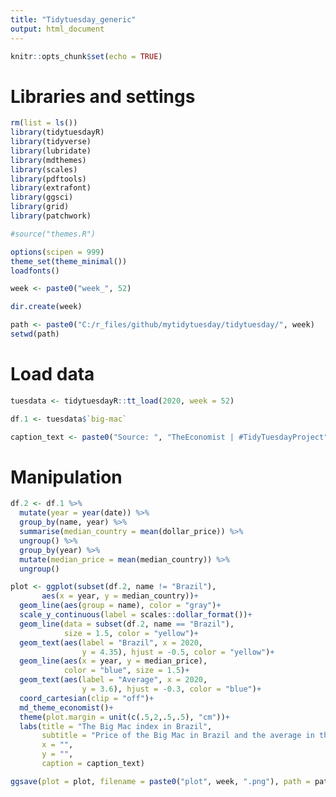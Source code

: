 ```yaml
---
title: "Tidytuesday_generic"
output: html_document
---
```


```r
knitr::opts_chunk$set(echo = TRUE)
```

# Libraries and settings
```r
rm(list = ls())
library(tidytuesdayR)
library(tidyverse)
library(lubridate)
library(mdthemes)
library(scales)
library(pdftools)
library(extrafont)
library(ggsci)
library(grid)
library(patchwork)

#source("themes.R")

options(scipen = 999)
theme_set(theme_minimal())
loadfonts()

week <- paste0("week_", 52)

dir.create(week)

path <- paste0("C:/r_files/github/mytidytuesday/tidytuesday/", week)
setwd(path)
```

# Load data
```r
tuesdata <- tidytuesdayR::tt_load(2020, week = 52)

df.1 <- tuesdata$`big-mac`

caption_text <- paste0("Source: ", "TheEconomist | #TidyTuesdayProject")
```

# Manipulation
```r
df.2 <- df.1 %>%
  mutate(year = year(date)) %>% 
  group_by(name, year) %>% 
  summarise(median_country = mean(dollar_price)) %>% 
  ungroup() %>% 
  group_by(year) %>%   
  mutate(median_price = mean(median_country)) %>%
  ungroup() 
```

```r
plot <- ggplot(subset(df.2, name != "Brazil"),
       aes(x = year, y = median_country))+
  geom_line(aes(group = name), color = "gray")+
  scale_y_continuous(label = scales::dollar_format())+
  geom_line(data = subset(df.2, name == "Brazil"),
            size = 1.5, color = "yellow")+
  geom_text(aes(label = "Brazil", x = 2020, 
                y = 4.35), hjust = -0.5, color = "yellow")+
  geom_line(aes(x = year, y = median_price),
            color = "blue", size = 1.5)+
  geom_text(aes(label = "Average", x = 2020, 
                y = 3.6), hjust = -0.3, color = "blue")+
  coord_cartesian(clip = "off")+
  md_theme_economist()+
  theme(plot.margin = unit(c(.5,2,.5,.5), "cm"))+
  labs(title = "The Big Mac index in Brazil",
       subtitle = "Price of the Big Mac in Brazil and the average in the world over time",
       x = "",
       y = "",
       caption = caption_text)
```

```r
ggsave(plot = plot, filename = paste0("plot", week, ".png"), path = path)
```
